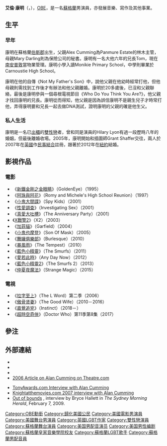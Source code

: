 {{noteTA
|T=zh-tw:艾倫·康明; zh-hk:亞倫·甘明; zh-cn:艾伦·卡明;
|1=zh-tw:艾倫·康明; zh-hk:亞倫·甘明; zh-cn:艾伦·卡明;
|2=zh-tw:康明; zh-hk:甘明; zh-cn:卡明;
|3=zh-tw:黃金眼; zh-hk:新鐵金剛之金眼睛; zh-cn:007之黃金眼;
|4=zh-cn:愛若此時; zh-tw:愛回來; zh-hk:大愛同行;
|5=zh-cn:本能; zh-tw:探案第六感追緝令; zh-hk:直覺追兇
|6=zh-cn:傲骨贤妻; zh-hk:「法」妻; zh-tw:法庭女王
}}
{{Infobox entertainer
| name         = 艾倫·康明
| type          = 男演员
| image        = AlanCummingSept2013TIFF.jpg
| imagesize    = 
| caption      = 康明在2013年[[多倫多國際電影節|多倫多國際電影節]]
| birth_date   = {{Birth date and age|df=yes|1965|1|27}}
| birth_place  = {{SCO}}[[伯斯郡|伯斯郡]] {{link-en|艾柏菲迪|Aberfeldy, Scotland}}
| years_active = 1980年至今
|IMDb          = 0001086
| website      = {{URL|http://www.alancumming.com}}
| spouse       = Hilary Lyon（1985年－1993年）<br />Grant Shaffer（2007年至今）
|tonyawards    = '''[[托尼奖最佳音乐剧男主角|最佳音乐剧男主角]]'''<br />1998 [[歌厅_(音乐剧)|歌厅]]
|awards        ='''{{tsl|en|Drama Desk Award for Outstanding Actor in a Musical|紐約戲劇委員會獎最佳音樂劇男主角|最佳音樂劇男主角}}'''<br />1998 歌厅
}}
'''艾倫·康明'''（{{lang-en|Alan Cumming}}，{{bd|1965年|1月27日}}），[[大英帝國勳章|OBE]]，是一名[[蘇格蘭|蘇格蘭]]男演員，亦發展音樂、寫作及其他事業。

== 生平 ==
===早年===
康明在蘇格蘭[[伯斯郡|伯斯郡]]{{link-en|艾柏菲迪|Aberfeldy, Scotland}}出生，父親Alex Cumming為Panmure Estate的林木主管，母親Mary Darling則為保險公司的秘書。康明有一名大他六年的兄長Tom，現在[[南安普敦|南安普敦]]當物業管理。康明小學入讀Monikie Primary School，中學則畢業於Carnoustie High School。

康明在他的自傳《Not My Father's Son》中，說他父親在他幼時經常打他，但他母親則需找到工作後才有辦法和他父親離婚。康明於20多歲後，已沒和父親聯絡，最後是康明參與一個尋根電視節目《Who Do You Think You Are?》，他父親才找回康明的兄長。康明從而得知，他父親是因為誤信康明不是親生兒子才時常打他，弄得康明要和兄長一起去做DNA測試，證明康明的父親的確是他生父。

===私人生活===
康明是一名已[[出櫃|出櫃]]的[[雙性戀|雙性戀]]者，曾和同是演員的Hilary Lyon有過一段歷時八年的婚姻，但最後離婚收場。2005年，康明開始和插圖師Grant Shaffer交往，兩人於2007年在[[英國|英國]]作[[民事結合|民事結合]]註冊，跟著於2012年在[[紐約|紐約]]結婚。

== 影視作品 ==
=== 電影 ===
*《[[新鐵金剛之金眼睛|新鐵金剛之金眼睛]]》（GoldenEye）（1995）
*《[[阿珠與阿花|阿珠與阿花]]》（Romy and Michele's High School Reunion）（1997）
*《[[小鬼大間諜|小鬼大間諜]]》（Spy Kids）（2001）
*《[[性愛調查|性愛調查]]》（Investigating Sex）（2001）
*《[[真愛大吐槽|真愛大吐槽]]》（The Anniversary Party）（2001）
*《[[X戰警2|X戰警2]]》（X2）（2003）
*《[[加菲貓_(電影)|加菲貓]]》（Garfield）（2004）
*《[[小鬼也摩登|小鬼也摩登]]》（Son Of Mask）（2005）
*《[[舞孃俱樂部|舞孃俱樂部]]》（Burlesque）（2010）
*《[[暴风雨_(2010年电影)|暴風雨]]》（The Tempest）（2010）
*《[[蓝精灵_(电影)|藍色小精靈]]》（The Smurfs）（2011）
*《[[愛若此時|愛若此時]]》（Any Day Now）（2012）
*《[[藍色小精靈2|藍色小精靈2]]》（The Smurfs 2）（2013）
*《[[仲夏夜魔法|仲夏夜魔法]]》（Strange Magic）（2015）


=== 電視 ===
*《[[拉字至上|拉字至上]]》（The L Word）第二季（2006）
*《[[傲骨贤妻|傲骨贤妻]]》（The Good Wife）（2010－2016）
*《[[直覺追兇|直覺追兇]]》（Instinct）（2018－）
*《[[超時空奇俠|超時空奇俠]]》（Doctor Who）第11季第8集（2017）

== 參注 ==
{{reflist}}

== 外部連結 ==
{{Commonscat|Alan Cumming}}
* {{ibdb|36849|亞倫·甘明}}
* {{iobdb|11168}}
* {{imdb|01086|亞倫·甘明}}
*[https://web.archive.org/web/20081006121333/http://www.theatre.com/ask_a_star/id/3003671 2006 Article on Alan Cumming on Theatre.com]
 
*[https://web.archive.org/web/20070423055643/http://www.tonyawards.com/en_US/interactive/video/index.html#c#c TonyAwards.com Interview with Alan Cumming]
*[https://web.archive.org/web/20070818175538/http://www.knightatthemovies.com/KATM_Alan_Cumming Knightatthemovies.com 2007 interview with Alan Cumming]
* [http://www.smh.com.au/news/entertainment/arts/out-of-bounds/2009/02/06/1233423487767.html?page=fullpage#contentSwap1 Out of bounds] {{Wayback|url=http://www.smh.com.au/news/entertainment/arts/out-of-bounds/2009/02/06/1233423487767.html?page=fullpage#contentSwap1 |date=20160306074530 }}, interview by Bryce Hallett in ''The Sydney Morning Herald'', February 7, 2009.

{{Authority control}}
{{DEFAULTSORT:Cumming, Alan}}
[[Category:OBE勳銜|Category:OBE勳銜]]
[[Category:歸化美國公民|Category:歸化美國公民]]
[[Category:美國電影男演員|Category:美國電影男演員]]
[[Category:美國舞台男演員|Category:美國舞台男演員]]
[[Category:英國LGBT作家|Category:英國LGBT作家]]
[[Category:雙性戀演員|Category:雙性戀演員]]
[[Category:蘇格蘭舞台演員|Category:蘇格蘭舞台演員]]
[[Category:美国男配音演员|Category:美国男配音演员]]
[[Category:美国男性编剧|Category:美国男性编剧]]
[[Category:蘇格蘭皇家音樂學院校友|Category:蘇格蘭皇家音樂學院校友]]
[[Category:蘇格蘭LGBT歌手|Category:蘇格蘭LGBT歌手]]
[[Category:蘇格蘭男配音員|Category:蘇格蘭男配音員]]